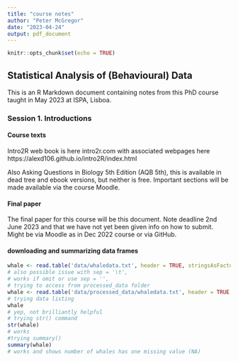 ```yaml
---
title: "course notes"
author: "Peter McGregor"
date: "2023-04-24"
output: pdf_document
---
```


```r
knitr::opts_chunk$set(echo = TRUE)
```

## Statistical Analysis of (Behavioural) Data

This is an R Markdown document containing notes from this PhD course taught in May 2023 at ISPA, Lisboa. 

### Session 1. Introductions

#### Course texts

Intro2R web book is here intro2r.com with associated webpages here https://alexd106.github.io/intro2R/index.html

Also Asking Questions in Biology 5th Edition (AQB 5th), this is available in dead tree and ebook versions, but neither is free. Important sections will be made available via the course Moodle.

#### Final paper

The final paper for this course will be this document. Note deadline 2nd June 2023 and that we have not yet been given info on how to submit. Might be via Moodle as in Dec 2022 course or via GitHub.

#### downloading and summarizing data frames

<!--
this is an attempt to insert a code chunk
-->

```r
whale <- read.table('data/whaledata.txt', header = TRUE, stringsAsFactors = TRUE)
# also possible issue with sep = '\t',
# works if omit or use sep = '',
# trying to access from processed_data folder
whale <- read.table('data/processed_data/whaledata.txt', header = TRUE, stringsAsFactors = TRUE)
# trying data listing
whale
# yep, not brilliantly helpful
# trying str() command
str(whale)
# works
#trying summary()
summary(whale)
# works and shows number of whales has one missing value (NA)
```

